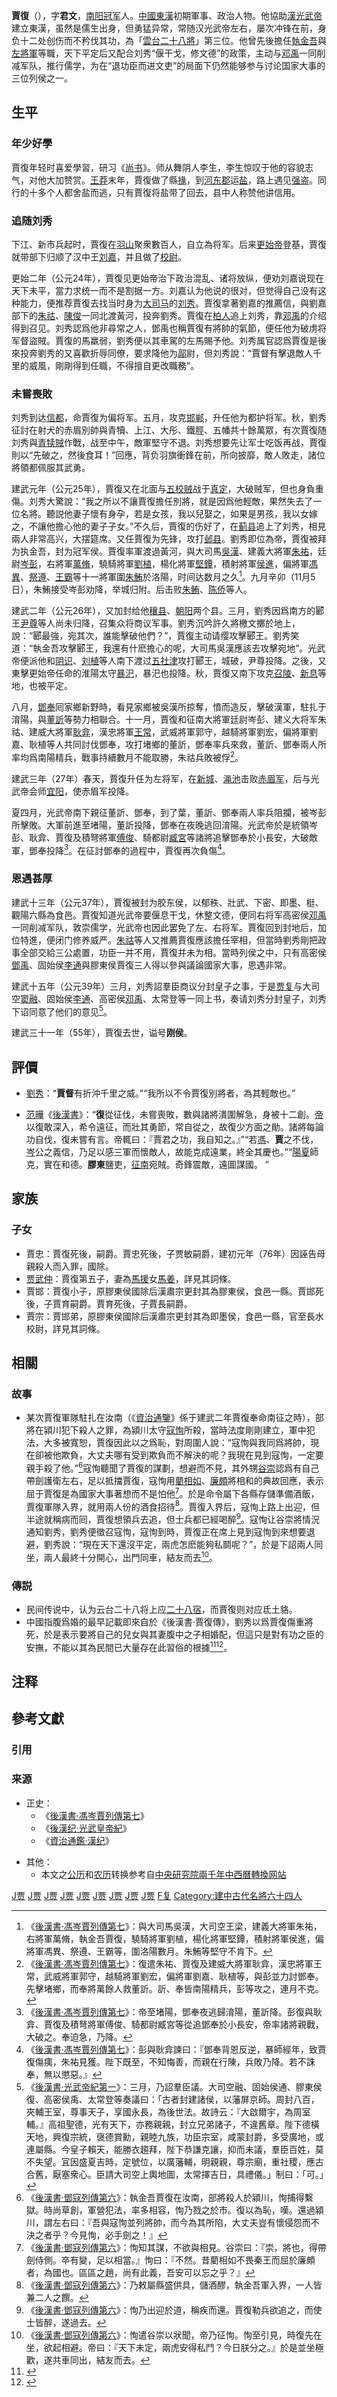 {{東亞男性歷史人物
|名稱 = 賈復
|身份 = 
|国家 = [[中国|中国]]
|時代 = [[新朝|新朝]]→[[东汉|东汉]]
|主君 = [[王莽|王莽]]→獨立勢力→漢中王[[刘嘉_(顺阳侯)|刘嘉]]→[[汉光武帝|汉光武帝]]刘秀
|最高職務 = 左將軍
|姓 = 賈
|名 = 復
|字 = 君文
|職官 = [[郡掾|郡掾]]→自立将军→[[校尉|校尉]]→[[破虏将军|破虏将军]]→[[偏将军|偏将军]]→[[都护将军|都护将军]]→[[执金吾|执金吾]]→[[左将军|左将军]]
|封爵 = [[冠军侯|冠军侯]]→[[胶东侯|胶东侯]]
|封地 = [[冠军县|冠军]]→[[穰县|穰]]、[[朝阳县_(南阳郡)|朝阳]]、[[冠军县|冠军]]三縣→[[郁秩|郁秩]]、[[壮武|壮武]]、[[下密|下密]]、[[即墨|即墨]]、[[观阳|观阳]]、[[梃|梃]]六縣
|籍貫 = [[南阳|南阳]][[冠军县|冠军]]
|出生日期 = [[新朝|新朝]][[始建国|始建国]]元年（9年）
|逝世日期 = [[东汉|东汉]][[建武_(汉)|建武]]三十一年（55年）
|諡號 = 刚侯
|子 = 即墨侯[[贾宗|贾宗]]<br/>胶东侯贾忠<br/>胶东侯贾邯<br/>[[贾武仲|贾武仲]]
}}

'''賈復'''（{{bd|9年||55年||catIdx=J賈復}}），字'''君文'''，[[南阳|南阳]][[冠军县|冠军]]人。[[中國|中國]][[東漢|東漢]]初期軍事、政治人物。他協助[[漢光武帝|漢光武帝]]建立東漢，虽然是儒生出身，但勇猛异常，常随汉光武帝左右，屡次冲锋在前，身负十二处创伤而不矜伐其功，為「[[雲台二十八將|雲台二十八將]]」第三位。他曾先後擔任[[執金吾|執金吾]]與[[左將軍|左將軍]]等職，天下平定后又配合刘秀“偃干戈，修文德”的政策，主动与[[邓禹|邓禹]]一同削减军队，推行儒学，为在“退功臣而进文吏”的局面下仍然能够参与讨论国家大事的三位列侯之一。

== 生平 ==
{{seealso|东汉统一战争}}
=== 年少好學 ===
賈復年轻时喜爱學習，研习《[[尚书|尚书]]》。师从舞阴人李生，李生惊叹于他的容貌志气，对他大加赞赏。[[王莽|王莽]]末年，賈復做了縣[[掾|掾]]，到[[河東郡_(中國)|河东郡]]运[[盐|盐]]，路上遇见[[强盗|强盗]]。同行的十多个人都舍盐而逃，只有賈復将盐带了回去，县中人称赞他讲信用。

=== 追随刘秀 ===
下江、新市兵起时，賈復在[[羽山|羽山]]聚衆數百人，自立為将军。后来[[更始帝|更始帝]]登基，賈復就带部下归顺了汉中王[[刘嘉_(顺阳侯)|刘嘉]]，并且做了[[校尉|校尉]]。

更始二年（公元24年），賈復见更始帝治下政治混乱、诸将放纵，便劝刘嘉说现在天下未平，當力求统一而不是割据一方。刘嘉认为他说的很对，但觉得自己没有这种能力，便推荐賈復去找当时身为[[大司马|大司马]]的[[刘秀|刘秀]]。賈復拿著劉嘉的推薦信，與劉嘉部下的[[朱祜|朱祜]]、[[陈俊_(汉朝)|陳俊]]一同北渡黃河，投奔劉秀。賈復在[[柏人|柏人]]追上刘秀，靠[[邓禹|邓禹]]的介绍得到召见。刘秀認爲他非尋常之人，鄧禹也稱賈復有將帥的氣節，便任他为破虏将军督盜賊。賈復的馬羸弱，劉秀便以其車駕的左馬賜予他。刘秀属官認爲賈復是後來投奔劉秀的又喜歡折辱同僚，要求降他为[[鄗县|鄗]]尉，但刘秀說：“賈督有擊退敵人千里的威風，剛剛得到任職，不得擅自更改職務”。

=== 未嘗喪敗 ===
刘秀到达[[信都|信都]]，命賈復为偏将军。五月，攻克[[邯郸|邯郸]]，升任他为都护将军。秋，劉秀征討在射犬的赤眉別帥與青犢、上江、大彤、鐵脛、五幡共十餘萬眾，有次賈復随刘秀與[[青犊賊|青犊賊]]作戰，战至中午，敵軍堅守不退。刘秀想要先让军士吃饭再战，賈復則以“先破之，然後食耳！”回應，背负羽旗衝鋒在前，所向披靡，敵人敗走，諸位將領都佩服其武勇。

建武元年（公元25年），賈復又在北面与[[五校贼|五校贼]]战于[[真定|真定]]，大破贼军，但也身負重傷。刘秀大驚說：“我之所以不讓賈復擔任別將，就是因爲他輕敵，果然失去了一位名將。聽説他妻子懷有身孕，若是女孩，我以兒娶之，如果是男孩，我以女嫁之，不讓他擔心他的妻子子女。”不久后，賈復的伤好了，在[[蓟县|蓟县]]追上了刘秀，相見兩人非常高兴，大摆筵席。又任賈復为先锋，攻打[[邺县|邺县]]。劉秀即位為帝，賈復被拜为执金吾，封为冠军侯{{NoteTag|冠軍縣為賈復家鄉，冠军侯亦为[[西汉|西汉]]名将[[霍去病|霍去病]]之封号。}}。賈復率軍渡過黃河，與大司馬[[吳漢_(漢朝)|吳漢]]、建義大將軍[[朱祐|朱祐]]，廷尉[[岑彭|岑彭]]，右將軍[[萬脩|萬脩]]，驍騎將軍[[劉植_(漢朝)|劉植]]，楊化將軍[[堅鐔|堅鐔]]，積射將軍[[侯進|侯進]]，偏將軍[[馮異|馮異]]、[[祭遵|祭遵]]、[[王霸_(漢朝)|王霸]]等十一將軍圍[[朱鮪|朱鮪]]於洛陽，时间达数月之久<ref>《[[s:後漢書/卷17|後漢書·馮岑賈列傳第七]]》：與大司馬吳漢，大司空王梁，建義大將軍朱祐，右將軍萬脩，執金吾賈復，驍騎將軍劉植，楊化將軍堅鐔，積射將軍侯進，偏將軍馮異、祭遵、王霸等，圍洛陽數月。朱鮪等堅守不肯下。</ref>。九月辛卯（11月5日），朱鮪接受岑彭劝降，举城归附。后击败[[朱鲔|朱鲔]]、[[陈侨|陈侨]]等人。

建武二年（公元26年），又加封给他[[穰县|穰县]]、[[朝阳县_(南阳郡)|朝阳]]两个县。三月，劉秀因爲南方的郾王[[尹尊|尹尊]]等人尚未归降，召集众将商议军事。劉秀沉吟許久將檄文擲於地上，說：“郾最強，宛其次，誰能擊破他們？”，賈復主动请缨攻擊郾王。劉秀笑道：“執金吾攻擊郾王，我還有什麽擔心的呢，大司馬吳漢應該去攻擊宛地”。光武帝便派他和[[阴识|阴识]]、[[刘植_(汉朝)|刘植]]等人南下渡过[[五社津|五社津]]攻打郾王，城破，尹尊投降。之後，又東擊更始帝任命的淮陽太守[[暴汜|暴汜]]，暴汜也投降。秋，賈復又南下攻克[[召陵|召陵]]、[[息县|新息]]等地，也被平定。

八月，[[鄧奉|鄧奉]]囘家鄉新野時，看見家鄉被吳漢所掠奪，憤而造反，擊破漢軍，駐扎于淯陽，與[[董訢|董訢]]等勢力相聯合。十一月，賈復和征南大將軍廷尉岑彭、建义大将军朱祜、建威大將軍[[耿弇|耿弇]]，漢忠將軍[[王常_(东汉)|王常]]，武威將軍郭守，越騎將軍劉宏，偏將軍劉嘉、耿植等人共同討伐鄧奉，攻打堵鄉的董訢，鄧奉率兵來救，董訢、鄧奉兩人所率均爲南陽精兵，戰事持續數月不能取勝，朱祜兵敗被俘<ref>《[[s:後漢書/卷17|後漢書·馮岑賈列傳第七]]》：復遣朱祐、賈復及建威大將軍耿弇，漢忠將軍王常，武威將軍郭守，越騎將軍劉宏，偏將軍劉嘉、耿植等，與彭並力討鄧奉。先擊堵鄉，而奉將萬餘人救董訢。訢、奉皆南陽精兵，彭等攻之，連月不克。</ref>。

建武三年（27年）春天，賈復升任为左将军，在[[新城县(北魏)|新城]]、[[渑池|渑池]]击败[[赤眉军|赤眉军]]，后与光武帝会师[[宜阳|宜阳]]，使赤眉军投降。

夏四月，光武帝南下親征董訢、鄧奉，到了葉，董訢、鄧奉兩人率兵阻攔，被岑彭所擊敗。大軍前進至堵陽，董訢投降，鄧奉在夜晚逃回淯陽。光武帝於是統領岑彭、耿弇、賈復及積弩將軍[[傅俊|傅俊]]、騎都尉[[臧宮|臧宮]]等諸將追擊鄧奉於小長安，大破敵軍，鄧奉投降<ref>《[[s:後漢書/卷17|後漢書·馮岑賈列傳第七]]》：帝至堵陽，鄧奉夜逃歸淯陽，董訢降。彭復與耿弇、賈復及積弩將軍傅俊、騎都尉臧宮等從追鄧奉於小長安，帝率諸將親戰，大破之。奉迫急，乃降。</ref>。在征討鄧奉的過程中，賈復再次負傷<ref>《[[s:後漢書/卷17|後漢書·馮岑賈列傳第七]]》：彭與耿弇諫曰：『鄧奉背恩反逆，暴師經年，致賈復傷痍，朱祐見獲。陛下既至，不知悔善，而親在行陳，兵敗乃降。若不誅奉，無以懲惡。』</ref>。

=== 恩遇甚厚 ===
建武十三年（公元37年），賈復被封为胶东侯，以郁秩、壯武、下密、即墨、梃、觀陽六縣為食邑。賈復知道光武帝要偃息干戈，休整文德，便同右将军高密侯[[邓禹|邓禹]]一同削减军队，敦崇儒学，光武帝也因此罢免了左、右将军。賈復回到封地后，加位特進，便闭门修养威严。[[朱祜|朱祜]]等人又推薦賈復應該擔任宰相，但當時劉秀剛把政事全部交給三公處置，功臣一并不用，賈復并未为相。當時列侯之中，只有高密侯[[鄧禹|鄧禹]]、固始侯[[李通_(南阳)|李通]]與膠東侯賈復三人得以參與議論國家大事，恩遇非常。

建武十五年（公元39年）三月，刘秀詔羣臣商议分封皇子之事，于是[[贾复|贾复]]与大司空[[窦融|窦融]]、固始侯[[李通_(南阳)|李通]]、高密侯[[邓禹|邓禹]]、太常登{{NoteTag|太常登具体姓名不详。}}等一同上书，奏请刘秀分封皇子，刘秀下诏同意了他们的意见<ref>《[[s:後漢書/卷1上|後漢書·光武帝紀第一]]》：三月，乃詔羣臣議。大司空融、固始侯通、膠東侯復、高密侯禹、太常登等奏議曰：「古者封建諸侯，以藩屏京師。周封八百，夾輔王室，尊事天子，享國永長，為後世法。故詩云：『大啟爾宇，為周室輔。』高祖聖德，光有天下，亦務親親，封立兄弟諸子，不違舊章。陛下德橫天地，興復宗統，襃德賞勳，親睦九族，功臣宗室，咸蒙封爵，多受廣地，或連屬縣。今皇子賴天，能勝衣趨拜，陛下恭謙克讓，抑而未議，羣臣百姓，莫不失望。冝因盛夏吉時，定號位，以廣藩輔，明親親，尊宗廟，重社稷，應古合舊，厭塞衆心。臣請大司空上輿地圖，太常擇吉日，具禮儀。」制曰：「可。」</ref>。

建武三十一年（55年），賈復去世，谥号'''刚侯'''。

== 評價 ==
*[[劉秀|劉秀]]：“'''賈督'''有折沖千里之威。”“我所以不令賈復別將者，為其輕敵也。”

*[[范曄|范曄]]《[[後漢書|後漢書]]》：“'''復'''從征伐，未嘗喪敗，數與諸將潰圍解急，身被十二創。[[汉光武帝|帝]]以復敢深入，希令遠征，而壯其勇節，常自從之，故復少方面之勛。諸將每論功自伐，復未嘗有言。帝輒曰：『賈君之功，我自知之。』”“若[[冯异|馮]]、'''賈'''之不伐，[[岑彭|岑]]公之義信，乃足以感三軍而懷敵人，故能克成遠業，終全其慶也。”“[[冯异|陽夏]]師克，實在和德。'''膠東'''鹽吏，[[岑彭|征南]]宛賊。奇鋒震敵，遠圖謀國。 ”

== 家族 ==
<center>
{{Chart/start}}
{{Chart | | | | | | | | | Fu |Fu=胶东刚侯<br>'''賈復'''}}
{{Chart | |,|-|-|-|v|-|-|-|+|-|-|-|.| }}
{{Chart | Zh | | Wz | | Ha | | Zo |Zh=胶东侯<br>贾忠|Wz=[[贾武仲|贾武仲]]|Ha=胶东侯<br>贾邯|Zo=即墨侯<br>[[贾宗|贾宗]]}}
{{Chart | |!| | | | | | | |!| | | |!| }}
{{Chart | Mi | | | | | | Yu | | Ca |Mi=<s>胶东侯</s>{{notetag|建初元年（76年）坐罪，國除。}}<br>贾敏|Yu=胶东侯<br>贾育|Ca=即墨侯<br>贾参}}
{{Chart | | | | | | | | | |!| | | |!|}}
{{Chart | | | | | | | | | Ch | | Ji |Ch=胶东侯<br>贾长|Ji=即墨侯<br>[[贾建|贾建]]}}
{{Chart/end}}
</center>

=== 子女 ===
*賈忠：賈復死後，嗣爵。賈忠死後，子贾敏嗣爵，建初元年（76年）因誣告母親殺人而入罪，國除。
*[[贾武仲|贾武仲]]：賈復第五子，妻為[[馬援|馬援]]女[[馬姜|馬姜]]，詳見其詞條。
*賈邯：賈復小子，原膠東侯國除后漢肅宗更封其為膠東侯，食邑一縣。賈邯死後，子賈育嗣爵。賈育死後，子賈長嗣爵。
*賈宗：賈邯弟，原膠東侯國除后漢肅宗更封其為即墨侯，食邑一縣，官至長水校尉，詳見其詞條。

== 相關 ==
=== 故事 ===
*某次賈復軍隊駐扎在汝南（《[[資治通鑒|資治通鑒]]》係于建武二年賈復奉命南征之時），部將在潁川犯下殺人之罪，為潁川太守[[寇恂|寇恂]]所殺，當時法度剛剛建立，軍中犯法，大多被寬恕，賈復因此以之爲恥，對周圍人說：“寇恂與我同爲將帥，現在卻被他欺負，大丈夫哪有受到欺負而不解決的呢？我現在見到寇恂，一定要親手殺了他。”<ref>《[[s:後漢書/卷16|後漢書·鄧寇列傳第六]]》：執金吾賈復在汝南，部將殺人於潁川，恂捕得繫獄。時尚草創，軍營犯法，率多相容，恂乃戮之於市。復以為恥，嘆。還過潁川，謂左右曰：『吾與寇恂並列將帥，而今為其所陷，大丈夫豈有懷侵怨而不決之者乎？今見恂，必手劍之！』</ref>寇恂聽聞了賈復的謀劃，想避而不見，其外甥[[谷崇|谷崇]]認爲有自己帶劍護衛左右，足以抵擋賈復，寇恂用[[藺相如|藺相如]]、[[廉頗|廉頗]]將相和的典故回應，表示屈于賈復是為國家大事著想而不是怕他<ref>《[[s:後漢書/卷16|後漢書·鄧寇列傳第六]]》：恂知其謀，不欲與相見。谷崇曰：『崇，將也，得帶劍侍側。卒有變，足以相當。』恂曰：『不然。昔藺相如不畏秦王而屈於廉頗者，為國也。區區之趙，尚有此義，吾安可以忘之乎？』</ref>。於是命令屬下各縣存儲準備酒飯，賈復軍隊入界，就用兩人份的酒食招待<ref>《[[s:後漢書/卷16|後漢書·鄧寇列傳第六]]》：乃敕屬縣盛供具，儲酒醪，執金吾軍入界，一人皆兼二人之饌。</ref>。賈復入界后，寇恂上路上出迎，但半途就稱病而囘，賈復想領兵去追，但士兵都已經喝醉<ref>《[[s:後漢書/卷16|後漢書·鄧寇列傳第六]]》：恂乃出迎於道，稱疾而還。賈復勒兵欲追之，而使士皆醉，遂過去。</ref>。寇恂让谷崇將情況通知劉秀，劉秀便徵召寇恂，寇恂到時，賈復正在席上見到寇恂到來想要退避，劉秀說：“現在天下還沒平定，兩虎怎麽能夠私鬬呢？”，於是下詔兩人同坐，兩人最終十分開心，出門同車，結友而去<ref>《[[s:後漢書/卷16|後漢書·鄧寇列傳第六]]》：恂遣谷崇以狀聞，帝乃征恂。恂至引見，時復先在坐，欲起相避。帝曰：『天下未定，兩虎安得私鬥？今日朕分之。』於是並坐極歡，遂共車同出，結友而去。</ref>。

=== 傳説 ===
*民间传说中，认为云台二十八将上应[[二十八宿|二十八宿]]，而賈復则对应氐土貉。
*中國指腹爲婚的最早記載即來自於《後漢書·賈復傳》，劉秀以爲賈復傷重將死，於是表示要將自己的兒女與其妻腹中之子相婚配，但這只是對有功之臣的安撫，不能以其為民間已大量存在此習俗的根據<ref>{{Cite web|title=什么是指腹为婚？它有什么历史？_韦放|url=http://www.sohu.com/a/367622880_601423|accessdate=2020-10-29|work=www.sohu.com|language=en}}</ref><ref>{{Cite journal|title=光武帝刘秀“指腹为婚”|author=|url=|journal=文史天地|issue=11|doi=|others=|year=2011|volume=|page=93|pmid=}}</ref>。

== 注释 ==
{{noteFoot}}

== 參考文獻 ==
=== 引用 ===
{{reflist}}

=== 来源 ===
* 正史：
** 《[[S:後漢書/卷17|後漢書·馮岑賈列傳第七]]》
** 《[[S:後漢纪|後漢纪·光武皇帝紀]]》
** 《[[S:資治通鑑|資治通鑑·漢纪]]》

* 其他：
** 本文之[[公历|公历]]和[[农历|农历]]转换参考自[http://sinocal.sinica.edu.tw/ 中央研究院兩千年中西曆轉換网站]{{Wayback|url=http://sinocal.sinica.edu.tw/ |date=20180615004633 }}

{{云台二十八将}}

[[Category:云台二十八将|J贾]]
[[Category:东汉列侯|J贾]]
[[Category:东汉校尉|J贾]]
[[Category:破虏将军|J贾]]
[[Category:都护将军|J贾]]
[[Category:东汉偏将军|J贾]]
[[Category:东汉执金吾|J贾]]
[[Category:东汉左将军|J贾]]
[[Category:邓州人|J贾]]
[[Category:賈姓|F复]]
[[Category:建中古代名將六十四人|Category:建中古代名將六十四人]]